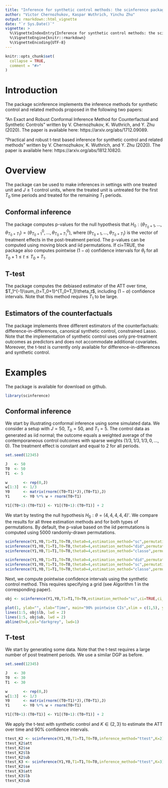 ```yaml
---
title: "Inference for synthetic control methods: the scinference package"
author: "Victor Chernozhukov, Kaspar Wuthrich, Yinchu Zhu"
output: rmarkdown::html_vignette
date: "`r Sys.Date()`"
vignette: >
  %\VignetteIndexEntry{Inference for synthetic control methods: the scinference package}
  %\VignetteEngine{knitr::rmarkdown}
  %\VignetteEncoding{UTF-8}
---
```


```r
knitr::opts_chunk$set(
  collapse = TRUE,
  comment = "#>"
)
```

# Introduction

The package scinference implements the inference methods for synthetic control and related methods proposed in the following two papers:

"An Exact and Robust Conformal Inference Method for Counterfactual and Synthetic Controls" written by V. Chernozhukov, K. Wuthrich, and Y. Zhu (2020). The paper is available here: https://arxiv.org/abs/1712.09089. 

"Practical and robust t-test based inference for synthetic control and related methods" written by V. Chernozhukov, K. Wuthrich, and Y. Zhu (2020). The paper is available here: https://arxiv.org/abs/1812.10820. 

# Overview

The package can be used to make inferences in settings with one treated unit and $J\ge 1$ control units, where the treated unit is untreated for the first $T_0$ time periods and treated for the remaining $T_1$ periods.

## Conformal inference
The package computes p-values for the null hypothesis that $H_0:(\theta_{T_0+1},\dots,\theta_{T_0+T_1})=(\theta^0_{T_0+1},\dots,\theta^0_{T_0+T_1})$, where $(\theta_{T_0+1},\dots,\theta_{T_0+T_1})$ is the vector of treatment effects in the post-treatment period. The p-values can be computed using moving block and iid permutations. If ci=TRUE, the package also computes pointwise $(1-\alpha)$ confidence intervals for $\theta_t$ for all $T_0+1\le t \le T_0+T_1$.

## T-test

The package computes the debiased estimator of the ATT over time, $T_1^{-1}\sum_{t=T_0+1}^{T_0+T_1}\theta_t$, including $(1-\alpha)$ confidence intervals. Note that this method requires $T_1$ to be large.

## Estimators of the counterfactuals
The package implements three different estimators of the counterfactuals: difference-in-differences, canonical synthetic control, constrained Lasso. Note that the implementation of synthetic control uses only pre-treatment outcomes as predictors and does not accommodate additional covariates. Moreover, the t-test is currently only available for difference-in-differences and synthetic control.

# Examples

The package is available for download on github. 
```r
library(scinference)
```
## Conformal inference

We start by illustrating conformal inference using some simulated data. We consider a setup with $J=50$, $T_0=50$, and $T_1=5$. The control data as generated as iid normal; the outcome equals a weighted average of the contemporaneous control outcomes with sparse weights $(1/3,1/3,1/3,0,\dots,0)$. The treatment effect is constant and equal to $2$ for all periods.
```r
set.seed(12345)

J   <- 50
T0  <- 50 
T1  <- 5

w       <- rep(0,J)
w[1:3]  <- 1/3
Y0      <- matrix(rnorm((T0+T1)*J),(T0+T1),J)
Y1      <- Y0 %*% w + rnorm(T0+T1)

Y1[(T0+1):(T0+T1)] <- Y1[(T0+1):(T0+T1)] + 2
```
We start by testing the null hypothesis $H_0:\theta=(4,4,4,4,4)'$. We compare the results for all three estimation methods and for both types of permutations. By default, the p-value based on the iid permutations is computed using 5000 randomly-drawn permutations.
```r
scinference(Y1,Y0,T1=T1,T0=T0,theta0=4,estimation_method="sc",permutation_method="mb")$p_val
scinference(Y1,Y0,T1=T1,T0=T0,theta0=4,estimation_method="did",permutation_method="mb")$p_val
scinference(Y1,Y0,T1=T1,T0=T0,theta0=4,estimation_method="classo",permutation_method="mb")$p_val

scinference(Y1,Y0,T1=T1,T0=T0,theta0=4,estimation_method="did",permutation_method="iid")$p_val
scinference(Y1,Y0,T1=T1,T0=T0,theta0=4,estimation_method="sc",permutation_method="iid")$p_val
scinference(Y1,Y0,T1=T1,T0=T0,theta0=4,estimation_method="classo",permutation_method="iid")$p_val
```
Next, we compute pointwise confidence intervals using the synthetic control method. This requires specifying a grid (see Algorithm 1 in the corresponding paper).
```r

obj <- scinference(Y1,Y0,T1=T1,T0=T0,estimation_method="sc",ci=TRUE,ci_grid=seq(-2,8,0.1))

plot(1, ylab="", xlab="Time", main="90% pointwise CIs",xlim = c(1,5), ylim=c(-1,7), type="n")
lines(1:5, obj$lb, lwd = 2)
lines(1:5, obj$ub, lwd = 2)
abline(h=0,col="darkgrey", lwd=1)
```

## T-test
We start by generating some data. Note that the t-test requires a large number of post treatment periods. We use a similar DGP as before.
```r
set.seed(12345)

J   <- 30
T0  <- 30 
T1  <- 30

w       <- rep(0,J)
w[1:3]  <- 1/3
Y0      <- matrix(rnorm((T0+T1)*J),(T0+T1),J)
Y1      <- Y0 %*% w + rnorm(T0+T1)

Y1[(T0+1):(T0+T1)] <- Y1[(T0+1):(T0+T1)] + 2
```
We apply the t-test with synthetic control and $K\in \{2,3\}$ to estimate the ATT over time and 90% confidence intervals.
```r
ttest_K2 <- scinference(Y1,Y0,T1=T1,T0=T0,inference_method="ttest",K=2)
ttest_K2$att 
ttest_K2$se 
ttest_K2$lb
ttest_K2$ub
ttest_K3 <- scinference(Y1,Y0,T1=T1,T0=T0,inference_method="ttest",K=3)
ttest_K2$se 
ttest_K3$att 
ttest_K3$lb
ttest_K3$ub
```




